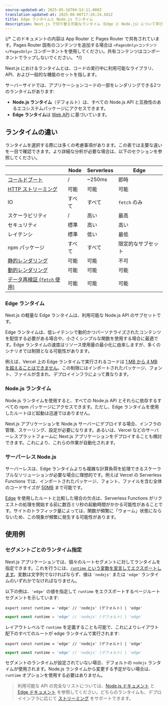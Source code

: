 ```yaml
---
source-updated-at: 2025-05-16T04:52:11.000Z
translation-updated-at: 2025-06-06T17:26:24.581Z
title: Edge ランタイムと Node.js ランタイム
description: Next.js で切り替え可能なランタイム（Edge と Node.js）について学びます。
---
```


{/* このドキュメントの内容は App Router と Pages Router で共有されています。Pages Router 固有のコンテンツを追加する場合は `<PagesOnly>コンテンツ</PagesOnly>` コンポーネントを使用してください。共有コンテンツはコンポーネントでラップしないでください。 */}

Next.js におけるランタイムとは、コードの実行中に利用可能なライブラリ、API、および一般的な機能のセットを指します。

サーバーサイドでは、アプリケーションコードの一部をレンダリングできる2つのランタイムがあります:

- **Node.js ランタイム**（デフォルト）は、すべての Node.js API と互換性のあるエコシステムパッケージにアクセスできます。
- **Edge ランタイム**は [Web API](/docs/app/api-reference/edge) に基づいています。

## ランタイムの違い

ランタイムを選択する際には多くの考慮事項があります。この表では主要な違いを一目で確認できます。より詳細な分析が必要な場合は、以下のセクションを参照してください。

|                                                                                                                                                     | Node   | Serverless | Edge             |
| --------------------------------------------------------------------------------------------------------------------------------------------------- | ------ | ---------- | ---------------- |
| [コールドブート](https://vercel.com/docs/concepts/get-started/compute#cold-and-hot-boots?utm_source=next-site&utm_medium=docs&utm_campaign=next-website) | /      | ~250ms     | 即時             |
| [HTTP ストリーミング](/docs/app/building-your-application/routing/loading-ui-and-streaming)                                                         | 可能   | 可能       | 可能             |
| IO                                                                                                                                                  | すべて | すべて     | `fetch` のみ     |
| スケーラビリティ                                                                                                                                    | /      | 高い       | 最高             |
| セキュリティ                                                                                                                                        | 標準   | 高い       | 高い             |
| レイテンシ                                                                                                                                          | 標準   | 低い       | 最低             |
| npm パッケージ                                                                                                                                      | すべて | すべて     | 限定的なサブセット |
| [静的レンダリング](/docs/app/building-your-application/rendering/server-components#static-rendering-default)                                        | 可能   | 可能       | 不可             |
| [動的レンダリング](/docs/app/building-your-application/rendering/server-components#dynamic-rendering)                                              | 可能   | 可能       | 可能             |
| [データ再検証 (`fetch` 使用)](/docs/app/building-your-application/data-fetching/fetching-caching-and-revalidating#revalidating-data)               | 可能   | 可能       | 可能             |

### Edge ランタイム

Next.js の軽量な Edge ランタイムは、利用可能な Node.js API のサブセットです。

Edge ランタイムは、低レイテンシで動的かつパーソナライズされたコンテンツを配信する必要がある場合や、小さくシンプルな関数を使用する場合に最適です。Edge ランタイムの速度はリソース使用量の最小化に由来しますが、多くのシナリオでは制限となる可能性があります。

例えば、Vercel 上の Edge ランタイムで実行されるコードは [1 MB から 4 MB を超えることはできません](https://vercel.com/docs/concepts/limits/overview#edge-middleware-and-edge-functions-size)。この制限にはインポートされたパッケージ、フォント、ファイルが含まれ、デプロイインフラによって異なります。

### Node.js ランタイム

Node.js ランタイムを使用すると、すべての Node.js API とそれらに依存するすべての npm パッケージにアクセスできます。ただし、Edge ランタイムを使用したルートほど起動は迅速ではありません。

Next.js アプリケーションを Node.js サーバーにデプロイする場合、インフラの管理、スケーリング、設定が必要になります。あるいは、Vercel などのサーバーレスプラットフォームに Next.js アプリケーションをデプロイすることも検討できます。これにより、これらの作業が自動化されます。

### サーバーレス Node.js

サーバーレスは、Edge ランタイムよりも複雑な計算負荷を処理できるスケーラブルなソリューションが必要な場合に理想的です。例えば Vercel の Serverless Functions では、インポートされたパッケージ、フォント、ファイルを含む全体のコードサイズが [50MB](https://vercel.com/docs/concepts/limits/overview#serverless-function-size) まで可能です。

[Edge](https://vercel.com/docs/concepts/functions/edge-functions) を使用したルートと比較した場合の欠点は、Serverless Functions がリクエストの処理を開始する前に数百ミリ秒の起動時間がかかる可能性があることです。サイトのトラフィック量によっては、関数が頻繁に「ウォーム」状態にならないため、この現象が頻繁に発生する可能性があります。

<AppOnly>

## 使用例

### セグメントごとのランタイム指定

Next.js アプリケーションでは、個々のルートセグメントに対してランタイムを指定できます。これを行うには、[`runtime` という変数を宣言してエクスポートします](/docs/app/api-reference/file-conventions/route-segment-config)。変数は文字列でなければならず、値は `'nodejs'` または `'edge'` ランタイムのいずれかでなければなりません。

以下の例は、`'edge'` の値を指定して `runtime` をエクスポートするページルートセグメントを示しています:

```tsx filename="app/page.tsx" switcher
export const runtime = 'edge' // 'nodejs' (デフォルト) | 'edge'
```

```jsx filename="app/page.js" switcher
export const runtime = 'edge' // 'nodejs' (デフォルト) | 'edge'
```

レイアウトレベルで `runtime` を定義することも可能で、これによりレイアウト配下のすべてのルートが edge ランタイムで実行されます:

```tsx filename="app/layout.tsx" switcher
export const runtime = 'edge' // 'nodejs' (デフォルト) | 'edge'
```

```jsx filename="app/layout.js" switcher
export const runtime = 'edge' // 'nodejs' (デフォルト) | 'edge'
```

セグメントのランタイムが設定されていない場合、デフォルトの `nodejs` ランタイムが使用されます。Node.js ランタイムから変更する予定がない場合は、`runtime` オプションを使用する必要はありません。

</AppOnly>

> 利用可能な API の完全なリストについては、[Node.js ドキュメント](https://nodejs.org/docs/latest/api/) と [Edge ドキュメント](/docs/app/api-reference/edge) を参照してください。どちらのランタイムも、デプロイインフラに応じて [ストリーミング](/docs/app/building-your-application/routing/loading-ui-and-streaming) をサポートできます。